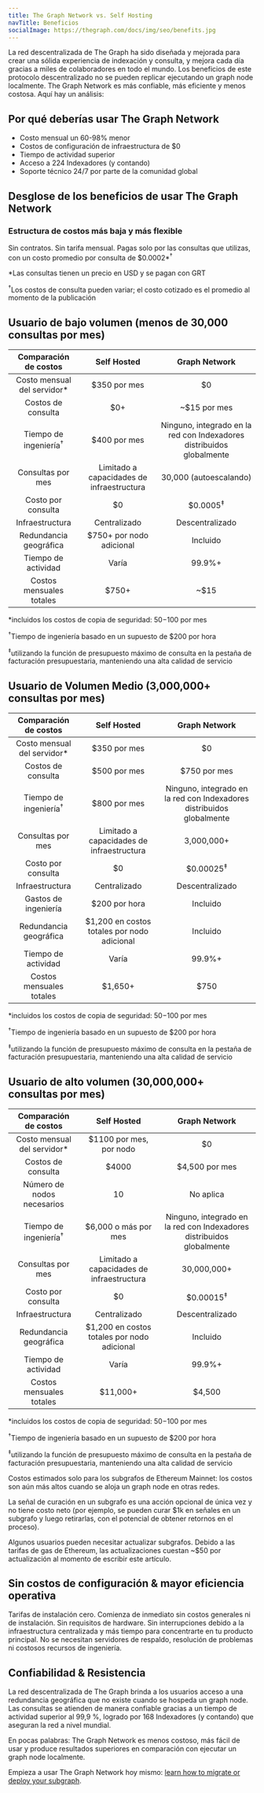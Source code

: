 ```yaml
---
title: The Graph Network vs. Self Hosting
navTitle: Beneficios
socialImage: https://thegraph.com/docs/img/seo/benefits.jpg
---
```


La red descentralizada de The Graph ha sido diseñada y mejorada para crear una sólida experiencia de indexación y consulta, y mejora cada día gracias a miles de colaboradores en todo el mundo. Los beneficios de este protocolo descentralizado no se pueden replicar ejecutando un graph node localmente. The Graph Network es más confiable, más eficiente y menos costosa. Aquí hay un análisis:

## Por qué deberías usar The Graph Network

- Costo mensual un 60-98% menor
- Costos de configuración de infraestructura de $0
- Tiempo de actividad superior
- Acceso a 224 Indexadores (y contando)
- Soporte técnico 24/7 por parte de la comunidad global

## Desglose de los beneficios de usar The Graph Network

### Estructura de costos más baja y más flexible

Sin contratos. Sin tarifa mensual. Pagas solo por las consultas que utilizas, con un costo promedio por consulta de $0.0002\*<sup>†</sup>

\*Las consultas tienen un precio en USD y se pagan con GRT

<sup>†</sup>Los costos de consulta pueden variar; el costo cotizado es el promedio al momento de la publicación

## Usuario de bajo volumen (menos de 30,000 consultas por mes)

|      Comparación de costos       |                Self Hosted                |                             Graph Network                             |
|:--------------------------------:|:-----------------------------------------:|:---------------------------------------------------------------------:|
|  Costo mensual del servidor\*  |               $350 por mes                |                                  $0                                   |
|        Costos de consulta        |                    $0+                    |                             ~$15 por mes                              |
| Tiempo de ingeniería<sup>†</sup> |               $400 por mes                | Ninguno, integrado en la red con Indexadores distribuidos globalmente |
|        Consultas por mes         | Limitado a capacidades de infraestructura |                        30,000 (autoescalando)                         |
|        Costo por consulta        |                    $0                     |                          $0.0005<sup>‡</sup>                          |
|         Infraestructura          |               Centralizado                |                            Descentralizado                            |
|      Redundancia geográfica      |         $750+ por nodo adicional          |                               Incluido                                |
|       Tiempo de actividad        |                   Varía                   |                                99.9%+                                 |
|     Costos mensuales totales     |  <span className="highlight-row" />$750+  |                                 ~$15                                  |

\*incluidos los costos de copia de seguridad: $50-$100 por mes

<sup>†</sup>Tiempo de ingeniería basado en un supuesto de $200 por hora

<sup>‡</sup>utilizando la función de presupuesto máximo de consulta en la pestaña de facturación presupuestaria, manteniendo una alta calidad de servicio

## Usuario de Volumen Medio (3,000,000+ consultas por mes)

|      Comparación de costos       |                 Self Hosted                 |                             Graph Network                             |
|:--------------------------------:|:-------------------------------------------:|:---------------------------------------------------------------------:|
|  Costo mensual del servidor\*  |                $350 por mes                 |                                  $0                                   |
|        Costos de consulta        |                $500 por mes                 |                             $750 por mes                              |
| Tiempo de ingeniería<sup>†</sup> |                $800 por mes                 | Ninguno, integrado en la red con Indexadores distribuidos globalmente |
|        Consultas por mes         |  Limitado a capacidades de infraestructura  |                              3,000,000+                               |
|        Costo por consulta        |                     $0                      |                         $0.00025<sup>‡</sup>                          |
|         Infraestructura          |                Centralizado                 |                            Descentralizado                            |
|       Gastos de ingeniería       |                $200 por hora                |                               Incluido                                |
|      Redundancia geográfica      | $1,200 en costos totales por nodo adicional |                               Incluido                                |
|       Tiempo de actividad        |                    Varía                    |                                99.9%+                                 |
|     Costos mensuales totales     | <span className="highlight-row" /> $1,650+  |                                 $750                                  |

\*incluidos los costos de copia de seguridad: $50-$100 por mes

<sup>†</sup>Tiempo de ingeniería basado en un supuesto de $200 por hora

<sup>‡</sup>utilizando la función de presupuesto máximo de consulta en la pestaña de facturación presupuestaria, manteniendo una alta calidad de servicio

## Usuario de alto volumen (30,000,000+ consultas por mes)

|      Comparación de costos       |                 Self Hosted                 |                             Graph Network                             |
|:--------------------------------:|:-------------------------------------------:|:---------------------------------------------------------------------:|
|  Costo mensual del servidor\*  |           $1100 por mes, por nodo           |                                  $0                                   |
|        Costos de consulta        |                    $4000                    |                            $4,500 por mes                             |
|    Número de nodos necesarios    |                     10                      |                               No aplica                               |
| Tiempo de ingeniería<sup>†</sup> |            $6,000 o más por mes             | Ninguno, integrado en la red con Indexadores distribuidos globalmente |
|        Consultas por mes         |  Limitado a capacidades de infraestructura  |                              30,000,000+                              |
|        Costo por consulta        |                     $0                      |                         $0.00015<sup>‡</sup>                          |
|         Infraestructura          |                Centralizado                 |                            Descentralizado                            |
|      Redundancia geográfica      | $1,200 en costos totales por nodo adicional |                               Incluido                                |
|       Tiempo de actividad        |                    Varía                    |                                99.9%+                                 |
|     Costos mensuales totales     | <span className="highlight-row" /> $11,000+ |                                $4,500                                 |

\*incluidos los costos de copia de seguridad: $50-$100 por mes

<sup>†</sup>Tiempo de ingeniería basado en un supuesto de $200 por hora

<sup>‡</sup>utilizando la función de presupuesto máximo de consulta en la pestaña de facturación presupuestaria, manteniendo una alta calidad de servicio

Costos estimados solo para los subgrafos de Ethereum Mainnet: los costos son aún más altos cuando se aloja un graph node en otras redes.

La señal de curación en un subgrafo es una acción opcional de única vez y no tiene costo neto (por ejemplo, se pueden curar $1k en señales en un subgrafo y luego retirarlas, con el potencial de obtener retornos en el proceso).

Algunos usuarios pueden necesitar actualizar subgrafos. Debido a las tarifas de gas de Ethereum, las actualizaciones cuestan ~$50 por actualización al momento de escribir este artículo.

## Sin costos de configuración & mayor eficiencia operativa

Tarifas de instalación cero. Comienza de inmediato sin costos generales ni de instalación. Sin requisitos de hardware. Sin interrupciones debido a la infraestructura centralizada y más tiempo para concentrarte en tu producto principal. No se necesitan servidores de respaldo, resolución de problemas ni costosos recursos de ingeniería.

## Confiabilidad & Resistencia

La red descentralizada de The Graph brinda a los usuarios acceso a una redundancia geográfica que no existe cuando se hospeda un graph node. Las consultas se atienden de manera confiable gracias a un tiempo de actividad superior al 99,9 %, logrado por 168 Indexadores (y contando) que aseguran la red a nivel mundial.

En pocas palabras: The Graph Network es menos costoso, más fácil de usar y produce resultados superiores en comparación con ejecutar un graph node localmente.

Empieza a usar The Graph Network hoy mismo: [learn how to migrate or deploy your subgraph](https://thegraph.com/blog/how-to-migrate-ethereum-subgraph).
